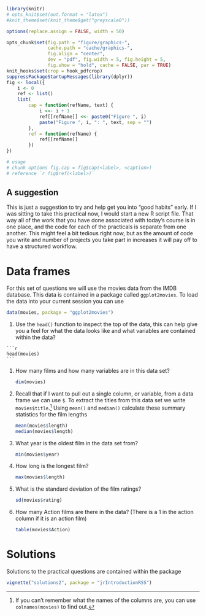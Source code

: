 ```r
library(knitr)
# opts_knit$set(out.format = "latex")
#knit_theme$set(knit_theme$get("greyscale0"))

options(replace.assign = FALSE, width = 50)

opts_chunk$set(fig.path = "figure/graphics-", 
               cache.path = "cache/graphics-", 
               fig.align = "center", 
               dev = "pdf", fig.width = 5, fig.height = 5, 
               fig.show = "hold", cache = FALSE, par = TRUE)
knit_hooks$set(crop = hook_pdfcrop)
suppressPackageStartupMessages(library(dplyr))
fig <- local({
    i <- 0
    ref <- list()
    list(
        cap = function(refName, text) {
            i <<- i + 1
            ref[[refName]] <<- paste0("Figure ", i)
            paste("Figure ", i, ": ", text, sep = "")
        },
        ref = function(refName) {
            ref[[refName]]
        })
})

# usage 
# chunk options fig.cap = fig$cap(<label>, <caption>)
# reference `r fig$ref(<label>)`
```

## A suggestion

This is just a suggestion to try and help get you into "good habits" early. If I was sitting to take this practical now, I would start a new R script file. That way all of the work that you have done associated with today's course is in one place, and the code for each of the practicals is separate from one another. This might feel a bit tedious right now, but as the amount of code you write and number of projects you take part in increases it will pay off to have a structured workflow. 


# Data frames 

For this set of questions we will use the movies data from the IMDB database. This data is contained in a package called `ggplot2movies`. To load the data into your current session you can use

```r
data(movies, package = "ggplot2movies")
```

(1)  Use the `head()` function to inspect the top of the data, this can help give you a feel for what the data looks like and what variables are contained within the data?

    ```r
    head(movies)
    ```

(1) How many films and how many variables are in this data set?
    
    ```r
    dim(movies)
    ```

(1) Recall that if I want to pull out a single column, or variable, from a data frame we can use `$`. To extract the titles from this data set we write `movies$title`.^[If you can't remember what the names of the columns are, you can use `colnames(movies)` to find out.] Using `mean()` and `median()` calculate these summary statistics for the film lengths

    ```r
    mean(movies$length)
    median(movies$length)
    ```

(1) What year is the oldest film in the data set from?

    ```r
    min(movies$year)
    ```

(1) How long is the longest film?

    ```r
    max(movies$length)
    ```

(1) What is the standard deviation of the film ratings?

    ```r
    sd(movies$rating)
    ```
    
(1) How many Action films are there in the data? (There is a 1 in the action column if it is an action film)

    ```r
    table(movies$Action)
    ```

# Solutions

Solutions to the practical questions are contained within the package

```r
vignette("solutions2", package = "jrIntroductionRSS")
```




<!-- (1) You can use `table()` on more than one column at once by just adding extra columns as arguments. For example `table(movies$mpaa, movies$Action)` would tell me how many action and non action films there are for each of the mpaa ratings. How many romantic comedy films are there? i.e a 1 in the Romance column and a 1 in the Comedy column? -->

<!--     ```{r} -->
<!--     table(movies$Romance, movies$Comedy) -->
<!--     ``` -->

<!-- (1) When the values are similar in each variable in the table, it can be difficult to tell which dimension (rows or columns) corresponds to which variable. To aid this there is an argument to the `table()` function, `dnn` which allows us to provide a vector of names. Try  -->

<!--     ```{r, echo=TRUE} -->
<!--     table(movies$Romance, movies$Comedy, dnn = c("Romance","Comedy")) -->
<!--     ``` -->
<!-- (1) How many people cast their vote on a film on average? -->

<!--     ```{r} -->
<!--     mean(movies$votes) -->
<!--     ``` -->
